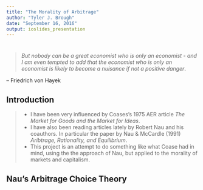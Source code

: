```yaml
---
title: "The Morality of Arbitrage"
author: "Tyler J. Brough"
date: "September 16, 2016"
output: ioslides_presentation
---
```


# 

> *But nobody can be a great economist who is only an economist - and I am even tempted to add that the economist who is only an economist is likely to become a nuisance if not a positive danger*.

-- Friedrich von Hayek

## Introduction 

>- I have been very influenced by Coases's 1975 AER article *The Market for Goods and the Market for Ideas*.
>- I have also been reading articles lately by Robert Nau and his coauthors. In particular the paper by Nau & McCardle (1991) *Aribtrage, Rationality, and Equilibrium*. 
>- This project is an attempt to do something like what Coase had in mind, using the the approach of Nau, but applied to the morality of markets and capitalism. 

## Nau's Arbitrage Choice Theory


